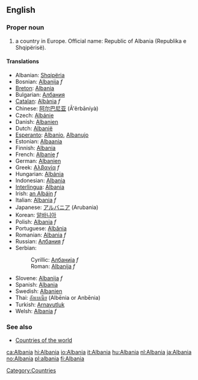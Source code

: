 ==English==

===Proper noun===

# a country in Europe. Official name: Republic of Albania (Republika e Shqipërisë).

====Translations====
*Albanian: [[Shqipëria]]
*Bosnian: [[Albanija]] ''f''
*[[Breton]]:  [[Albania]]
*Bulgarian: [[Албания]]
*[[Catalan]]: [[Albània]] ''f''
*Chinese: [[阿尔巴尼亚]] (Ā'ěrbāníyà)
*Czech: [[Albánie]]
*Danish: [[Albanien]]
*Dutch: [[Albanië]]
*[[Esperanto]]: [[Albanio]], [[Albanujo]]
*Estonian: [[Albaania]]
*Finnish: [[Albania]]
*French: [[Albanie]] ''f''
*German: [[Albanien]]
*Greek: [[Αλβανία]] ''f''
*Hungarian: [[Albánia]]
*Indonesian: [[Albania]]
*[[Interlingua]]: [[Albania]]
*Irish: [[an Albáin]] ''f''
*Italian: [[Albania]] ''f''
*Japanese: [[アルバニア]] (Arubania)
*Korean: [[알바니아]]
*Polish: [[Albania]] ''f''
*Portuguese: [[Albânia]]
*Romanian: [[Albania]] ''f''
*Russian: [[Албания]] ''f''
*Serbian:
*:Cyrillic: [[Албанија]] ''f''
*:Roman: [[Albanija]] ''f''
*Slovene: [[Albanija]] ''f''
*Spanish: [[Albania]]
*Swedish: [[Albanien]]
*Thai: [[อัลเบเนีย]] (Alb&#275;nia or Anb&#275;nia)
*Turkish: [[Arnavutluk]]
*Welsh: [[Albania]] ''f''

===See also===
*[[Countries of the world]]
{{Wikipedia}}
[[Category:Countries]]

[[ca:Albania]]
[[hi:Albania]]
[[io:Albania]]
[[it:Albania]]
[[hu:Albania]]
[[nl:Albania]]
[[ja:Albania]]
[[no:Albania]]
[[pl:albania]]
[[fi:Albania]]